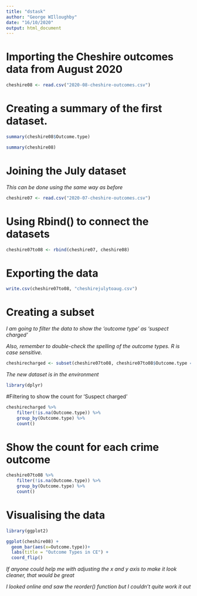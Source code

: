 ```yaml
---
title: "dstask"
author: "George WIlloughby"
date: "16/10/2020"
output: html_document
---
```

# Importing the Cheshire outcomes data from August 2020

```r
cheshire08 <- read.csv("2020-08-cheshire-outcomes.csv")
```

# Creating a summary of the first dataset.

```r
summary(cheshire08$Outcome.type)
```

```r
summary(cheshire08)
```

# Joining the July dataset

*This can be done using the same way as before*

```r
cheshire07 <- read.csv("2020-07-cheshire-outcomes.csv")
```

# Using Rbind() to connect the datasets

```r
cheshire07to08 <- rbind(cheshire07, cheshire08)
```

# Exporting the data

```r
write.csv(cheshire07to08, "cheshirejulytoaug.csv")
```

# Creating a subset

*I am going to filter the data to show the 'outcome type' as 'suspect charged'* 

*Also, remember to double-check the spelling of the outcome types. R is case sensitive.*

```r
cheshirecharged <- subset(cheshire07to08, cheshire07to08$Outcome.type == "Suspect charged")
```

*The new dataset is in the environment*

```r
library(dplyr)
```

#Filtering to show the count for 'Suspect charged'

```r
cheshirecharged %>% 
    filter(!is.na(Outcome.type)) %>% 
    group_by(Outcome.type) %>% 
    count()
```

# Show the count for each crime outcome

```r
cheshire07to08 %>% 
    filter(!is.na(Outcome.type)) %>% 
    group_by(Outcome.type) %>% 
    count()
```
# Visualising the data

```r
library(ggplot2)
```

```r
ggplot(cheshire08) +
  geom_bar(aes(x=Outcome.type))+
  labs(title = "Outcome Types in CE") +
  coord_flip()
```
*If anyone could help me with adjusting the x and y axis to make it look cleaner, that would be great*

*I looked online and saw the reorder() function but I couldn't quite work it out* 













